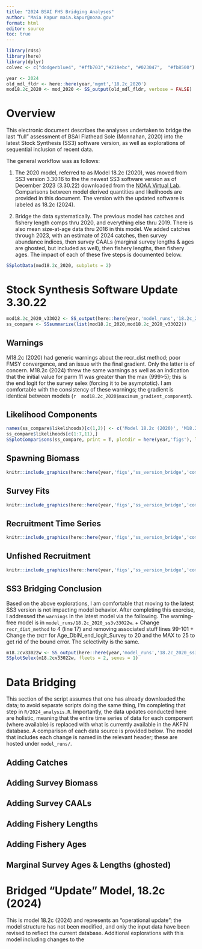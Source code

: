 ```yaml
---
title: "2024 BSAI FHS Bridging Analyses"
author: "Maia Kapur maia.kapur@noaa.gov"
format: html
editor: source
toc: true
---
```


```r
library(r4ss)
library(here)
library(dplyr)
colvec <- c("dodgerblue4", "#ffb703","#219ebc", "#023047",  "#fb8500")

year <- 2024
old_mdl_fldr <- here::here(year,'mgmt','18.2c_2020')
mod18.2c_2020 <- mod_2020 <- SS_output(old_mdl_fldr, verbose = FALSE)
```

# Overview

This electronic document describes the analyses undertaken to bridge the last "full" assessment of BSAI Flathead Sole (Monnahan, 2020) into the latest Stock Synthesis (SS3) software version, as well as explorations of sequential inclusion of recent data.

The general workflow was as follows: 

1) The 2020 model, referred to as Model 18.2c (2020), was moved from SS3 version 3.30.16 to the the newest SS3 software version as of December 2023 (3.30.22) downloaded from the [NOAA Virtual Lab](https://github.com/nmfs-ost/ss3-source-code/releases). Comparisons between model derived quantities and likelihoods are provided in this document. The version with the updated software is labeled as 18.2c (2024).

2)  Bridge the data systematically. The previous model has catches and fishery length comps thru 2020, and everything else thru 2019. There is also mean size-at-age data thru 2016 in this model. We added catches through 2023, with an estimate of 2024 catches, then survey abundance indices, then survey CAALs (marginal survey lengths & ages are ghosted, but included as well), then fishery lengths, then fishery ages. The impact of each of these five steps is documented below.

```r
SSplotData(mod18.2c_2020, subplots = 2)
```


# Stock Synthesis Software Update 3.30.22

```r
mod18.2c_2020_v33022 <- SS_output(here::here(year,'model_runs','18.2c_2020_ss3v33022'), verbose = FALSE)
ss_compare <- SSsummarize(list(mod18.2c_2020,mod18.2c_2020_v33022))
```

## Warnings

M18.2c (2020) had generic warnings about the recr_dist method; poor FMSY convergence, and an issue with the final gradient. Only the latter is of concern. M18.2c (2024) threw the same warnings as well as an indication that the initial value for parm 11 was greater than the max (999\>5); this is the end logit for the survey selex (forcing it to be asymptotic). I am comfortable with the consistency of these warnings; the gradient is identical between models (`r  mod18.2c_2020$maximum_gradient_component`).

## Likelihood Components

```r
names(ss_compare$likelihoods)[c(1,2)] <- c('Model 18.2c (2020)', 'M18.2c (2024)')
ss_compare$likelihoods[c(1:7,11),]
SSplotComparisons(ss_compare, print = T, plotdir = here(year,'figs'), legendlabels = names(ss_compare$likelihoods)[c(1,2)], col = colvec)
```


::: panel-tabset
## Spawning Biomass

```r
knitr::include_graphics(here::here(year,'figs','ss_version_bridge','compare2_spawnbio_uncertainty.png'))
```
## Survey Fits

```r
knitr::include_graphics(here::here(year,'figs','ss_version_bridge','compare13_indices.png'))
```

## Recruitment Time Series

```r
knitr::include_graphics(here::here(year,'figs','ss_version_bridge','compare10_recruits_uncertainty.png'))
```

## Unfished Recruitment

```r
knitr::include_graphics(here::here(year,'figs','ss_version_bridge','compare16_densities_SR_LN(R0).png'))
```
:::

## SS3 Bridging Conclusion

Based on the above explorations, I am comfortable that moving to the latest SS3 version is not impacting model behavior. After completing this exercise, I addressed the `warnings` in the latest model via the following. The warning-free model is in `model_runs/18.2c_2020_ss3v33022w`.
  + Change `recr_dist_method` to 4 (line 17) and removing associated stuff lines 99-101
  + Change the `INIT` for Age_DblN_end_logit_Survey to 20 and the MAX to 25 to get rid of the bound error. The selectivity is the same.
```r
m18.2cv33022w <- SS_output(here::here(year,'model_runs','18.2c_2020_ss3v33022w'), verbose = FALSE)
SSplotSelex(m18.2cv33022w, fleets = 2, sexes = 1)
```


# Data Bridging
This section of the script assumes that one has already downloaded the data; to avoid separate scripts doing the same thing, I'm completing that step in `R/2024_analysis.R`. Importantly, the data updates conducted here are holistic, meaning that the entire time series of data for each component (where available) is replaced with what is currently available in the AKFIN database. A comparison of each data source is provided below. The model that includes each change is named in the relevant header; these are hosted under `model_runs/`.

## Adding Catches
## Adding Survey Biomass
## Adding Survey CAALs
## Adding Fishery Lengths
## Adding Fishery Ages

## Marginal Survey Ages & Lengths (ghosted)


# Bridged "Update" Model, 18.2c (2024)
This is model 18.2c (2024) and represents an "operational update"; the model structure has not been modified, and only the input data have been revised to reflect the current database. Additional explorations with this model including changes to the
